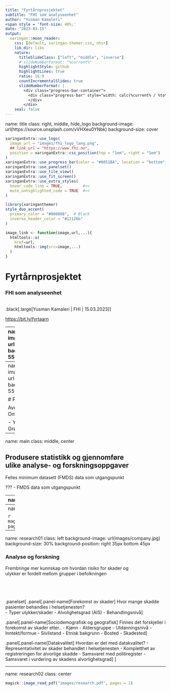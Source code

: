```yaml
---
title: "Fyrtårnprosjektet"
subtitle: "FHI som analyseenhet"
author: "Yusman Kamaleri"
<span style = 'font-size: 40%;'
date: "2023-03-15"
output:
  xaringan::moon_reader:
    css: [default, xaringan-themer.css, nhsr]
    lib_dir: libs
    nature:
      titleSlideClass: ["left", "middle", "inverse"]
      # slideNumberFormat: "%current%"
      highlightStyle: github
      highlightLines: true
      ratio: 16:9
      countIncrementalSlides: true
      slideNumberFormat: |
        <div class="progress-bar-container">
          <div class="progress-bar" style="width: calc(%current% / %total% * 100%);">
          </div>
        </div>
    seal: false
---
```


name: title 
class: right, middle, hide_logo
background-image: url(https://source.unsplash.com/vVHXeu0YNbk)
background-size: cover

```r
xaringanExtra::use_logo(
  image_url = "images/fhi_logo_lang.png",
  ## link_url = "https://www.fhi.no",
  position = xaringanExtra::css_position(top = "1em", right = "1em")
)
xaringanExtra::use_progress_bar(color = "#0051BA", location = "bottom")
xaringanExtra::use_panelset()
xaringanExtra::use_tile_view()
xaringanExtra::use_fit_screen()
xaringanExtra::use_extra_styles(
  hover_code_line = TRUE,         #<<
  mute_unhighlighted_code = TRUE  #<<
)
```
```r
library(xaringanthemer)
style_duo_accent(
  primary_color = "#080808",  # Black
  inverse_header_color = "#12126b"
)
```

```r
image_link <- function(image,url,...){
  htmltools::a(
    href=url,
    htmltools::img(src=image,...)
  )
}
```

# Fyrtårnprosjektet
### FHI som analyseenhet

<br/>
.black[.large[Yusman Kamaleri | FHI | 15.03.2023]]

[https://bit.ly/fyrtaarn](https://bit.ly/fyrtaarn)


---
name: content
class: left, middle 
background-image: url(https://source.unsplash.com/lc7xcWebECc)
background-position: left
background-size: 550px 

.pull-right[
## `r emo::ji("check")` Rolle i projektet
## `r emo::ji("check")` Status i analysearbeid
]

---
name: medarbeider
class: left
background-image: url(https://source.unsplash.com/5EhN4wbfvBc)
background-position: right
background-size: 550px 

# FHI 
### Prosjektmedarbeidere

Avd. for helse og ulikhet i <br>
Område for psykisk og fysisk helse <br>

- Yusman Kamaleri
- Eyvind Ohm
- Else Karin Grøholt
- Kari Alver
- Christian Madsen

---
name: main
class: middle, center

## Produsere statistikk og gjennomføre <br> ulike analyse- og forskningsoppgaver
Felles minimum datasett (FMDS) data som utgangspunkt

???
- FMDS data som utgangspunkt

---
name: statistikk01
class: left

### Løpende statistikk

.pull-left[
- Deskriptiv statistikk over trafikkulykkesskader behandles i helsetjenesten
- Utleveres tertialvis til Statens vegvesen
- Datagrunnlag for å følge utviklingen av trafikkulykker

]

.pull-right[

```r
knitr::include_graphics("images/charts.png")

```
]


.panelset[
.panel[.panel-name[Statistikk]

| Trafikkulykkeskadde | Totalt | Hardt skadd (AIS 3+) | Lettere skadd (AIS 1,2) |
|---------------------|--------|----------------------|-------------------------|
| Kjønn               |        |                      |                         |
| Alder               |        |                      |                         |
| Fremkomsmiddel      |        |                      |                         |

]

.panel[.panel-name[Femkomsmidler]

.pull-left[
- Til fots
- Sykkel
- Elektrisk sykkel
- Elektrisk sparkesykkel
- Moped
- Motorsykkel
- Personbil, varebil
- Lastebil
]

.pull-right[
- Buss
- Trikk/tog/bane
- ATV "firhjuling"
- Snøskuter
- Vannskuter
- Ski, snøbrett
- Annen fremkomstmiddel
- Ukjent fremkomstmiddel

]]]

---
name: statistikk02
class: center

```r
magick::image_read_pdf("images/flow.pdf", pages = 1)
```

---
name: research01
class: left
background-image: url(images/company.jpg)
background-size: 30%
background-position: right 35px bottom 45px 

### Analyse og forskning

Frembringe mer kunnskap om hvordan risiko for skader og <br/>
ulykker er fordelt mellom grupper i befolkningen


<br/>
--

.panelset[
.panel[.panel-name[Forekomst av skader]
Hvor mange skadde pasienter behandles i helsetjenesten?
<br/>
- Typer ulykker/skader
- Alvolighetsgrad (AIS)
- Behandlingsnivå
]

.panel[.panel-name[Sociodemografisk og geografisk]
Finnes det forskjeller i forekomst av skader etter..
- Kjønn
- Aldersgruppe
- Utdanningsnivå
- Inntekt/formue
- Sivilstand
- Etnisk bakgrunn
- Bosted
- Skadested
]

.panel[.panel-name[Datakvalitet]
Hvordan er det med datakvalitet?
- Representativitet av skader behandlet i helsetjenesten
- Kompletthet av registreringen for alvorlige skadde
- Samsvaret med politiregister
- Samsvaret i vurdering av skadens alvorlighetsgrad
]
]

---
name: research02
class: center

```r
magick::image_read_pdf("images/research.pdf", pages = 1)
```
